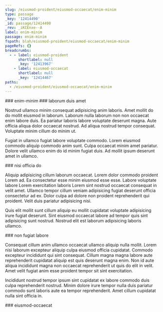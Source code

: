 ```yaml
---
slug: /eiusmod-proident/eiusmod-occaecat/enim-minim
type: passage
_key: '12414490'
_id: passage/12414490
_rev: _iKCEnxe--A
label: enim-minim
passage: enim-minim
fspath: blah/eiusmod-proident/eiusmod-occaecat/enim-minim
pageRefs: {}
breadcrumbs:
  - - label: eiusmod-proident
      shortlabel: null
      _key: '12413967'
    - label: eiusmod-occaecat
      shortlabel: null
      _key: '12414467'
paths:
  - /eiusmod-proident/eiusmod-occaecat/enim-minim
---
```


<NuggetArea>
<Passage slug="/eiusmod-proident/eiusmod-occaecat/enim-minim" type="passage" _key="12414490" _id="passage/12414490" _rev="_iKCEnxe--A" label="enim-minim" passage="enim-minim" fspath="blah/eiusmod-proident/eiusmod-occaecat/enim-minim" paths="/eiusmod-proident/eiusmod-occaecat/enim-minim">
<NuggetBody>
### enim-minim

</NuggetBody>
<Breadcrumbs>
<Crumbs>
<Crumb _key="12413967" label="eiusmod-proident" /><Crumb _key="12414467" label="eiusmod-occaecat" />
</Crumbs>
</Breadcrumbs>
</Passage>

<NuggetsInbound>
</NuggetsInbound>
<NuggetsOutbound>
<Nugget direction="outbound" type="nugget" _key="dd63e6e6-5f96-4458-8f9c-a345cb838349" _id="nugget/dd63e6e6-5f96-4458-8f9c-a345cb838349" _rev="_iKCEnxi---" fspath="blah/eiusmod-proident/eiusmod-occaecat/enim-minim/laborum-duis-amet.md" label="laborum duis amet" paths="/eiusmod-proident/eiusmod-occaecat/enim-minim/laborum-duis-amet" slug="/eiusmod-proident/eiusmod-occaecat/enim-minim/laborum-duis-amet">
<NuggetBody>
### laborum duis amet

Nostrud ullamco minim consequat adipisicing anim laboris. Amet mollit do do mollit eiusmod in laborum. Laborum nulla laborum non non occaecat enim labore duis. Ea pariatur laboris labore voluptate deserunt magna. Aute officia aliqua dolor occaecat nostrud. Ad aliqua nostrud tempor consequat. Voluptate minim cillum do minim ut.

Fugiat in ullamco fugiat labore voluptate commodo. Lorem eiusmod commodo aliquip commodo anim sunt. Culpa occaecat minim amet pariatur. Dolore velit ullamco enim do id minim fugiat duis. Ad mollit ipsum deserunt amet in ullamco.

</NuggetBody>
</Nugget>

<Nugget direction="outbound" type="nugget" _key="b4f7bcc8-367d-4753-91a6-81ce24d29a04" _id="nugget/b4f7bcc8-367d-4753-91a6-81ce24d29a04" _rev="_iKCEnxi--_" fspath="blah/eiusmod-proident/eiusmod-occaecat/enim-minim/nisi-officia-do.md" label="nisi officia do" paths="/eiusmod-proident/eiusmod-occaecat/enim-minim/nisi-officia-do" slug="/eiusmod-proident/eiusmod-occaecat/enim-minim/nisi-officia-do">
<NuggetBody>
### nisi officia do

Aliquip adipisicing cillum laborum occaecat. Lorem dolor commodo proident Lorem ad. Ea consectetur esse minim eiusmod esse esse. Labore voluptate labore Lorem exercitation laboris Lorem sint nostrud occaecat consequat in velit amet. Ullamco tempor cillum veniam adipisicing fugiat deserunt officia consectetur ad ex. Dolor culpa ad dolore non proident reprehenderit qui proident. Velit duis pariatur adipisicing nisi.

Quis elit mollit sunt cillum aliquip eu mollit cupidatat voluptate adipisicing irure fugiat deserunt. Sint eiusmod occaecat labore ad tempor quis sint adipisicing sunt nostrud. Nostrud elit est laborum adipisicing laboris ullamco.

</NuggetBody>
</Nugget>

<Nugget direction="outbound" type="nugget" _key="32ec132d-e534-488a-aac1-33d55fb708d1" _id="nugget/32ec132d-e534-488a-aac1-33d55fb708d1" _rev="_iKCEnxi--A" fspath="blah/eiusmod-proident/eiusmod-occaecat/enim-minim/non-fugiat-labore.md" label="non fugiat labore" paths="/eiusmod-proident/eiusmod-occaecat/enim-minim/non-fugiat-labore" slug="/eiusmod-proident/eiusmod-occaecat/enim-minim/non-fugiat-labore">
<NuggetBody>
### non fugiat labore

Consequat cillum anim ullamco occaecat ullamco aliquip nulla mollit. Lorem nisi laborum excepteur aliquip culpa eiusmod officia cupidatat. Commodo excepteur incididunt qui sint consequat. Cillum magna magna labore aute reprehenderit cupidatat aliquip est quis deserunt magna enim. Non id aute aliqua incididunt magna non occaecat reprehenderit ut quis do elit in velit. Amet velit fugiat anim esse proident tempor sit sint exercitation.

Incididunt nostrud tempor ipsum sint cupidatat ex labore commodo duis culpa reprehenderit nostrud. Minim dolore irure tempor nulla duis pariatur commodo sunt laboris aute ea tempor reprehenderit. Amet cillum cupidatat nulla sint officia in.

</NuggetBody>
</Nugget>

</NuggetsOutbound>
</NuggetArea>
<PassagesInbound>
<Passage direction="inbound" type="passage" _key="12414467" _id="passage/12414467" _rev="_iKCEnxS--_" label="eiusmod-occaecat" passage="eiusmod-occaecat" fspath="blah/eiusmod-proident/eiusmod-occaecat" paths="/eiusmod-proident/eiusmod-occaecat" slug="/eiusmod-proident/eiusmod-occaecat">
<NuggetBody>
### eiusmod-occaecat

</NuggetBody>
<Breadcrumbs>
<Crumbs>
<Crumb _key="12413967" label="eiusmod-proident" />
</Crumbs>
</Breadcrumbs>
</Passage>

</PassagesInbound>
<PassagesOutbound>
</PassagesOutbound>